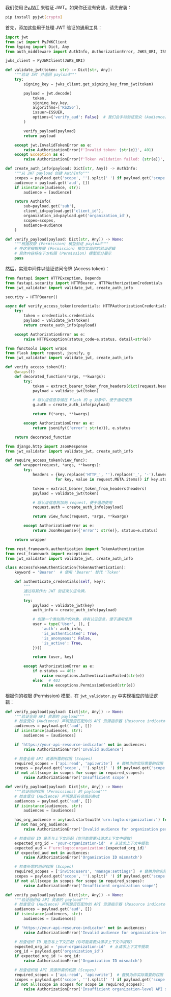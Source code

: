 
我们使用 [PyJWT](https://github.com/jpadilla/pyjwt) 来验证 JWT。如果你还没有安装，请先安装：

```bash
pip install pyjwt[crypto]
```

首先，添加这些用于处理 JWT 验证的通用工具：

```py title="jwt_validator.py"
import jwt
from jwt import PyJWKClient
from typing import Dict, Any
from auth_middleware import AuthInfo, AuthorizationError, JWKS_URI, ISSUER

jwks_client = PyJWKClient(JWKS_URI)

def validate_jwt(token: str) -> Dict[str, Any]:
    """验证 JWT 并返回 payload"""
    try:
        signing_key = jwks_client.get_signing_key_from_jwt(token)

        payload = jwt.decode(
            token,
            signing_key.key,
            algorithms=['RS256'],
            issuer=ISSUER,
            options={'verify_aud': False}  # 我们会手动验证受众 (Audience)
        )

        verify_payload(payload)
        return payload

    except jwt.InvalidTokenError as e:
        raise AuthorizationError(f'Invalid token: {str(e)}', 401)
    except Exception as e:
        raise AuthorizationError(f'Token validation failed: {str(e)}', 401)

def create_auth_info(payload: Dict[str, Any]) -> AuthInfo:
    """从 JWT payload 创建 AuthInfo"""
    scopes = payload.get('scope', '').split(' ') if payload.get('scope') else []
    audience = payload.get('aud', [])
    if isinstance(audience, str):
        audience = [audience]

    return AuthInfo(
        sub=payload.get('sub'),
        client_id=payload.get('client_id'),
        organization_id=payload.get('organization_id'),
        scopes=scopes,
        audience=audience
    )

def verify_payload(payload: Dict[str, Any]) -> None:
    """根据权限 (Permission) 模型验证 payload"""
    # 在这里根据权限 (Permission) 模型实现你的验证逻辑
    # 具体内容将在下方权限 (Permission) 模型部分展示
    pass
```

然后，实现中间件以验证访问令牌 (Access token)：

<Tabs groupId="api-framework">
  <TabItem value="fastapi" label="FastAPI">

```py title="auth_middleware.py"
from fastapi import HTTPException, Depends
from fastapi.security import HTTPBearer, HTTPAuthorizationCredentials
from jwt_validator import validate_jwt, create_auth_info

security = HTTPBearer()

async def verify_access_token(credentials: HTTPAuthorizationCredentials = Depends(security)) -> AuthInfo:
    try:
        token = credentials.credentials
        payload = validate_jwt(token)
        return create_auth_info(payload)

    except AuthorizationError as e:
        raise HTTPException(status_code=e.status, detail=str(e))
```

  </TabItem>
  <TabItem value="flask" label="Flask">

```py title="auth_middleware.py"
from functools import wraps
from flask import request, jsonify, g
from jwt_validator import validate_jwt, create_auth_info

def verify_access_token(f):
    @wraps(f)
    def decorated_function(*args, **kwargs):
        try:
            token = extract_bearer_token_from_headers(dict(request.headers))
            payload = validate_jwt(token)

            # 将认证信息存储在 Flask 的 g 对象中，便于通用使用
            g.auth = create_auth_info(payload)

            return f(*args, **kwargs)

        except AuthorizationError as e:
            return jsonify({'error': str(e)}), e.status

    return decorated_function
```

  </TabItem>
  <TabItem value="django" label="Django">

```py title="auth_middleware.py"
from django.http import JsonResponse
from jwt_validator import validate_jwt, create_auth_info

def require_access_token(view_func):
    def wrapper(request, *args, **kwargs):
        try:
            headers = {key.replace('HTTP_', '').replace('_', '-').lower(): value
                      for key, value in request.META.items() if key.startswith('HTTP_')}

            token = extract_bearer_token_from_headers(headers)
            payload = validate_jwt(token)

            # 将认证信息附加到 request，便于通用使用
            request.auth = create_auth_info(payload)

            return view_func(request, *args, **kwargs)

        except AuthorizationError as e:
            return JsonResponse({'error': str(e)}, status=e.status)

    return wrapper
```

  </TabItem>
  <TabItem value="django-rest-framework" label="Django REST Framework">

```py title="auth_middleware.py"
from rest_framework.authentication import TokenAuthentication
from rest_framework import exceptions
from jwt_validator import validate_jwt, create_auth_info

class AccessTokenAuthentication(TokenAuthentication):
    keyword = 'Bearer'  # 使用 'Bearer' 替代 'Token'

    def authenticate_credentials(self, key):
        """
        通过将其作为 JWT 验证来认证令牌。
        """
        try:
            payload = validate_jwt(key)
            auth_info = create_auth_info(payload)

            # 创建一个类似用户的对象，持有认证信息，便于通用使用
            user = type('User', (), {
                'auth': auth_info,
                'is_authenticated': True,
                'is_anonymous': False,
                'is_active': True,
            })()

            return (user, key)

        except AuthorizationError as e:
            if e.status == 401:
                raise exceptions.AuthenticationFailed(str(e))
            else:  # 403
                raise exceptions.PermissionDenied(str(e))
```

  </TabItem>
</Tabs>

根据你的权限 (Permission) 模型，在 `jwt_validator.py` 中实现相应的验证逻辑：

<Tabs groupId="permission-models">
<TabItem value="global-api-resources" label="全局 API 资源">

```py title="jwt_validator.py"
def verify_payload(payload: Dict[str, Any]) -> None:
    """验证全局 API 资源的 payload"""
    # 检查受众 (Audience) 声明是否匹配你的 API 资源指示器 (Resource indicator)
    audiences = payload.get('aud', [])
    if isinstance(audiences, str):
        audiences = [audiences]

    if 'https://your-api-resource-indicator' not in audiences:
        raise AuthorizationError('Invalid audience')

    # 检查全局 API 资源所需的权限 (Scopes)
    required_scopes = ['api:read', 'api:write']  # 替换为你实际需要的权限 (Scopes)
    scopes = payload.get('scope', '').split(' ') if payload.get('scope') else []
    if not all(scope in scopes for scope in required_scopes):
        raise AuthorizationError('Insufficient scope')
```

</TabItem>
<TabItem value="organization-permissions" label="组织 (非 API) 权限 (Permissions)">

```py title="jwt_validator.py"
def verify_payload(payload: Dict[str, Any]) -> None:
    """验证组织权限 (Permissions) 的 payload"""
    # 检查受众 (Audience) 声明是否符合组织格式
    audiences = payload.get('aud', [])
    if isinstance(audiences, str):
        audiences = [audiences]

    has_org_audience = any(aud.startswith('urn:logto:organization:') for aud in audiences)
    if not has_org_audience:
        raise AuthorizationError('Invalid audience for organization permissions')

    # 检查组织 ID 是否与上下文匹配（你可能需要从请求上下文中提取）
    expected_org_id = 'your-organization-id'  # 从请求上下文中提取
    expected_aud = f'urn:logto:organization:{expected_org_id}'
    if expected_aud not in audiences:
        raise AuthorizationError('Organization ID mismatch')

    # 检查所需的组织权限 (Scopes)
    required_scopes = ['invite:users', 'manage:settings']  # 替换为你实际需要的权限 (Scopes)
    scopes = payload.get('scope', '').split(' ') if payload.get('scope') else []
    if not all(scope in scopes for scope in required_scopes):
        raise AuthorizationError('Insufficient organization scope')
```

</TabItem>
<TabItem value="organization-level-api-resources" label="组织级 API 资源">

```py title="jwt_validator.py"
def verify_payload(payload: Dict[str, Any]) -> None:
    """验证组织级 API 资源的 payload"""
    # 检查受众 (Audience) 声明是否匹配你的 API 资源指示器 (Resource indicator)
    audiences = payload.get('aud', [])
    if isinstance(audiences, str):
        audiences = [audiences]

    if 'https://your-api-resource-indicator' not in audiences:
        raise AuthorizationError('Invalid audience for organization-level API resources')

    # 检查组织 ID 是否与上下文匹配（你可能需要从请求上下文中提取）
    expected_org_id = 'your-organization-id'  # 从请求上下文中提取
    org_id = payload.get('organization_id')
    if expected_org_id != org_id:
        raise AuthorizationError('Organization ID mismatch')

    # 检查组织级 API 资源所需的权限 (Scopes)
    required_scopes = ['api:read', 'api:write']  # 替换为你实际需要的权限 (Scopes)
    scopes = payload.get('scope', '').split(' ') if payload.get('scope') else []
    if not all(scope in scopes for scope in required_scopes):
        raise AuthorizationError('Insufficient organization-level API scopes')
```

</TabItem>
</Tabs>
